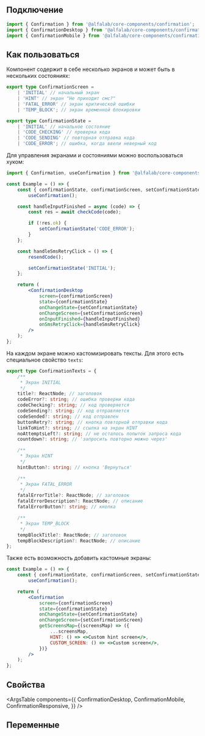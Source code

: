 
## Подключение

```jsx
import { Confirmation } from '@alfalab/core-components/confirmation';
import { ConfirmationDesktop } from '@alfalab/core-components/confirmation/desktop';
import { ConfirmationMobile } from '@alfalab/core-components/confirmation/mobile';
```

## Как пользоваться

Компонент содержит в себе несколько экранов и может быть в нескольких состояниях:

```typescript
export type ConfirmationScreen =
    | 'INITIAL' // начальный экран
    | 'HINT' // экран "Не приходит смс?"
    | 'FATAL_ERROR' // экран критической ошибки
    | 'TEMP_BLOCK'; // экран временной блокировки

export type ConfirmationState =
    | 'INITIAL' // начальное состояние
    | 'CODE_CHECKING' // проверка кода
    | 'CODE_SENDING' // повторная отправка кода
    | 'CODE_ERROR'; // ошибка, когда ввели неверный код
```

Для управления экранами и состояниями можно воспользоваться хуком:

```jsx
import { Confirmation, useConfirmation } from '@alfalab/core-components/confirmation';

const Example = () => {
    const { confirmationState, confirmationScreen, setConfirmationState, setConfirmationScreen } =
        useConfirmation();

    const handleInputFinished = async (code) => {
        const res = await checkCode(code);

        if (!res.ok) {
            setConfirmationState('CODE_ERROR');
        }
    };

    const handleSmsRetryClick = () => {
        resendCode();

        setConfirmationState('INITIAL');
    };

    return (
        <ConfirmationDesktop
            screen={confirmationScreen}
            state={confirmationState}
            onChangeState={setConfirmationState}
            onChangeScreen={setConfirmationScreen}
            onInputFinished={handleInputFinished}
            onSmsRetryClick={handleSmsRetryClick}
        />
    );
};
```

На каждом экране можно кастомизировать тексты. Для этого есть специальное свойство `texts`:

```typescript
export type ConfirmationTexts = {
    /**
     * Экран INITIAL
     */
    title?: ReactNode; // заголовок
    codeError?: string; // ошибка проверки кода
    codeChecking?: string; // код проверяется
    codeSending?: string; // код отправляется
    codeSended?: string; // код отправлен
    buttonRetry?: string; // кнопка повторной отправки кода
    linkToHint?: string; // ссылка на экран HINT
    noAttemptsLeft?: string; // не осталось попыток запроса кода
    countdown?: string; // 'запросить повторно можно через'

    /**
     * Экран HINT
     */
    hintButton?: string; // кнопка 'Вернуться'

    /**
     * Экран FATAL_ERROR
     */
    fatalErrorTitle?: ReactNode; // заголовок
    fatalErrorDescription?: ReactNode; // описание
    fatalErrorButton?: string; // кнопка

    /**
     * Экран TEMP_BLOCK
     */
    tempBlockTitle?: ReactNode; // заголовок
    tempBlockDescription?: ReactNode; // описание
};
```

Также есть возможность добавить кастомные экраны:

```jsx
const Example = () => {
    const { confirmationState, confirmationScreen, setConfirmationState, setConfirmationScreen } =
        useConfirmation();

    return (
        <Confirmation
            screen={confirmationScreen}
            state={confirmationState}
            onChangeState={setConfirmationState}
            onChangeScreen={setConfirmationScreen}
            getScreensMap={(screensMap) => ({
                ...screensMap,
                HINT: () => <>Custom hint screen</>,
                CUSTOM_SCREEN: () => <>Custom screen</>,
            })}
        />
    );
};
```

## Свойства

<ArgsTable
    components={{
        ConfirmationDesktop,
        ConfirmationMobile,
        ConfirmationResponsive,
    }}
/>

## Переменные

<CssVars css={vars} />
